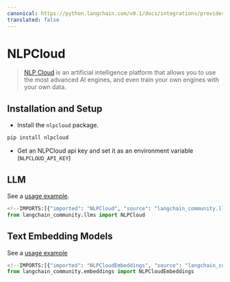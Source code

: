 ```yaml
---
canonical: https://python.langchain.com/v0.1/docs/integrations/providers/nlpcloud
translated: false
---
```


# NLPCloud

>[NLP Cloud](https://docs.nlpcloud.com/#introduction) is an artificial intelligence platform that allows you to use the most advanced AI engines, and even train your own engines with your own data.

## Installation and Setup

- Install the `nlpcloud` package.

```bash
pip install nlpcloud
```

- Get an NLPCloud api key and set it as an environment variable (`NLPCLOUD_API_KEY`)

## LLM

See a [usage example](/docs/integrations/llms/nlpcloud).

```python
<!--IMPORTS:[{"imported": "NLPCloud", "source": "langchain_community.llms", "docs": "https://api.python.langchain.com/en/latest/llms/langchain_community.llms.nlpcloud.NLPCloud.html", "title": "NLPCloud"}]-->
from langchain_community.llms import NLPCloud
```

## Text Embedding Models

See a [usage example](/docs/integrations/text_embedding/nlp_cloud)

```python
<!--IMPORTS:[{"imported": "NLPCloudEmbeddings", "source": "langchain_community.embeddings", "docs": "https://api.python.langchain.com/en/latest/embeddings/langchain_community.embeddings.nlpcloud.NLPCloudEmbeddings.html", "title": "NLPCloud"}]-->
from langchain_community.embeddings import NLPCloudEmbeddings
```